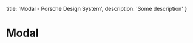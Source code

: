 
  title: 'Modal - Porsche Design System',
  description: 'Some description'
}

# Modal <ComponentStatus tagName="p-modal"></ComponentStatus>
